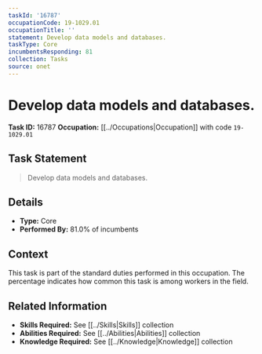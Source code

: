 ```yaml
---
taskId: '16787'
occupationCode: 19-1029.01
occupationTitle: ''
statement: Develop data models and databases.
taskType: Core
incumbentsResponding: 81
collection: Tasks
source: onet
---
```

# Develop data models and databases.

**Task ID:** 16787
**Occupation:** [[../Occupations|Occupation]] with code `19-1029.01`

## Task Statement

> Develop data models and databases.

## Details

- **Type:** Core
- **Performed By:** 81.0% of incumbents

## Context

This task is part of the standard duties performed in this occupation. The percentage indicates how common this task is among workers in the field.

## Related Information

- **Skills Required:** See [[../Skills|Skills]] collection
- **Abilities Required:** See [[../Abilities|Abilities]] collection
- **Knowledge Required:** See [[../Knowledge|Knowledge]] collection
